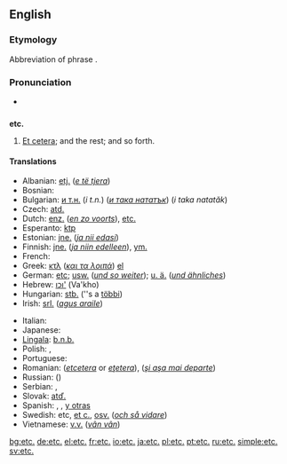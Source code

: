 ==English==

{{rank|private|dinner|command|770|etc.|broke|waiting|political}}

{{wikipediaAlt|Et cetera}}

===Etymology===
Abbreviation of {{L.}} phrase {{term|et cetera||and the rest}}.

===Pronunciation===
* {{audio|en-us-etc.ogg|Audio (US)}}

==={{abbreviation}}===
'''etc.'''

# [[et cetera|Et cetera]]; and the rest; and so forth.

====Translations====
{{trans-top|abbreviation of “et cetera”; and the rest; and so forth}}
* Albanian: [[etj.]] (''[[e të tjera]]'')
* Bosnian: {{t-|bs|itd.}}
* Bulgarian: [[и т.н.]] (''i t.n.'') (''[[и така нататък]]'') (''i taka natatăk'')
* Czech: [[atd.]]
* Dutch: [[enz.]] (''[[en zo voorts]]''), [[etc.]]
* Esperanto: [[ktp]]
* Estonian: [[jne.]] (''[[ja nii edasi]]'')
* Finnish: [[jne.]] (''[[ja niin edelleen]]''), [[ym.]]
* French: {{t+|fr|etc.}}
* Greek: [[κτλ]] (''[[και τα λοιπά]]'') [[:el:κτλ|el]]
* German: [[etc]]; [[usw.]] (''[[und so weiter]]''); [[u. ä.]] (''[[und ähnliches]]'')
* Hebrew: [[וכו']] (Va'kho)
* Hungarian: [[stb.]] (''s a [[többi]])
* Irish: [[srl.]] (''[[agus araile]]'')
{{trans-mid}}
* Italian: {{t-|it|ecc}}
* Japanese: {{t-|ja|など|tr=nado|sc=Jpan}}
* [[Lingala]]: [[b.n.b.]]
* Polish: {{t+|pl|etc.}}, {{t+|pl|itd.}} {{i|i tak dalej}}
* Portuguese: {{t+|pt|etc.}}
* Romanian: {{t-|ro|etc|alt=etc.}} (''[[etcetera]]'' or ''[[eţetera]]''), {{t|ro|ş.a.m.d.}} (''[[şi aşa mai departe]]'')
* Russian: {{t-|ru|и т.д.|tr=i t.d.|sc=Cyrl}} ({{term|sc=Cyrl|и так далее|tr=i tak dalee}})
* Serbian: {{t+|sr|итд.|sc=Cyrl}}, {{t-|sr|itd.}}
* Slovak: [[atď.]]
* Spanish: {{t-|es|etc.}}, {{t|es|&.}}, [[y otras]]
* Swedish: etc, [[et c.]], [[osv.]] (''[[och så vidare]]'')
* Vietnamese: [[v.v.]] (''[[vân vân]]'')
{{trans-bottom}}

[[bg:etc.]]
[[de:etc.]]
[[el:etc.]]
[[fr:etc.]]
[[io:etc.]]
[[ja:etc.]]
[[pl:etc.]]
[[pt:etc.]]
[[ru:etc.]]
[[simple:etc.]]
[[sv:etc.]]